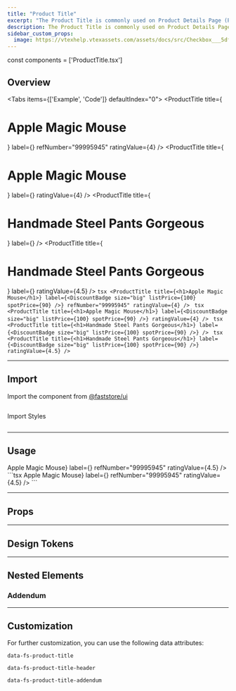 ```yaml
---
title: "Product Title"
excerpt: "The Product Title is commonly used on Product Details Page (PDP). It usually wraps the product name, a product label and the rating."
description: The Product Title is commonly used on Product Details Page (PDP).
sidebar_custom_props:
  image: https://vtexhelp.vtexassets.com/assets/docs/src/Checkbox___5dfb3d931c093ee7ebfac8bc388e68b5.png
---
```



const components = ['ProductTitle.tsx']


## Overview

<Tabs items={['Example', 'Code']} defaultIndex="0">
  <Tab>
    <OverviewSection>
      <ProductTitle
        title={<h1>Apple Magic Mouse</h1>}
        label={<DiscountBadge size="big" listPrice={100} spotPrice={90} />}
        refNumber="99995945"
        ratingValue={4}
      />
    </OverviewSection>
    <OverviewSection>
      <ProductTitle
        title={<h1>Apple Magic Mouse</h1>}
        label={<DiscountBadge size="big" listPrice={100} spotPrice={90} />}
        ratingValue={4}
      />
    </OverviewSection>
    <OverviewSection>
      <ProductTitle
        title={<h1>Handmade Steel Pants Gorgeous</h1>}
        label={<DiscountBadge size="big" listPrice={100} spotPrice={90} />}
      />
    </OverviewSection>
    <OverviewSection>
      <ProductTitle
        title={<h1>Handmade Steel Pants Gorgeous</h1>}
        label={<DiscountBadge size="big" listPrice={100} spotPrice={90} />}
        ratingValue={4.5}
      />
    </OverviewSection>
  </Tab>
  <Tab>
    ```tsx
    <ProductTitle
      title={<h1>Apple Magic Mouse</h1>}
      label={<DiscountBadge size="big" listPrice={100} spotPrice={90} />}
      refNumber="99995945"
      ratingValue={4}
    />
    ``` ```tsx
    <ProductTitle
      title={<h1>Apple Magic Mouse</h1>}
      label={<DiscountBadge size="big" listPrice={100} spotPrice={90} />}
      ratingValue={4}
    />
    ``` ```tsx
    <ProductTitle
      title={<h1>Handmade Steel Pants Gorgeous</h1>}
      label={<DiscountBadge size="big" listPrice={100} spotPrice={90} />}
    />
    ``` ```tsx
    <ProductTitle
      title={<h1>Handmade Steel Pants Gorgeous</h1>}
      label={<DiscountBadge size="big" listPrice={100} spotPrice={90} />}
      ratingValue={4.5}
    />
    ```
  </Tab>
</Tabs>

---

## Import

Import the component from [@faststore/ui](/../components)

```tsx
```

Import Styles

```tsx
```

---

## Usage

<OverviewSection>
  <ProductTitle
    title={<h1>Apple Magic Mouse</h1>}
    label={<DiscountBadge size="big" listPrice={100} spotPrice={90} />}
    refNumber="99995945"
    ratingValue={4.5}
  />
</OverviewSection>
```tsx
<ProductTitle
  title={<h1>Apple Magic Mouse</h1>}
  label={<DiscountBadge size="big" listPrice={100} spotPrice={90} />}
  refNumber="99995945"
  ratingValue={4.5}
/>
```

---

## Props

<ComponentPropsSection component="ProductTitle" />

---

## Design Tokens

<TokenTable>
  <TokenRow
    token="--fs-product-title-text-size"
    value="var(--fs-text-size-title-product)"
  />
  <TokenRow
    token="--fs-product-title-text-weight"
    value="var(--fs-text-weight-regular)"
  />
  <TokenRow token="--fs-product-title-line-height" value="1.12" />
  <TokenRow token="--fs-product-title-column-gap" value="var(--fs-spacing-2)" />
  <TokenRow token="--fs-product-title-row-gap" value="var(--fs-spacing-3)" />
</TokenTable>

---

## Nested Elements

### Addendum

<TokenTable>
  <TokenRow
    token="--fs-product-title-addendum-color"
    value="var(--fs-color-text-light)"
    isColor
  />
  <TokenRow
    token="--fs-product-title-addendum-size"
    value="var(--fs-text-size-1)"
  />
  <TokenRow token="--fs-product-title-addendum-line-height" value="1.7" />
</TokenTable>

---

## Customization

For further customization, you can use the following data attributes:

`data-fs-product-title`

`data-fs-product-title-header`

`data-fs-product-title-addendum`
